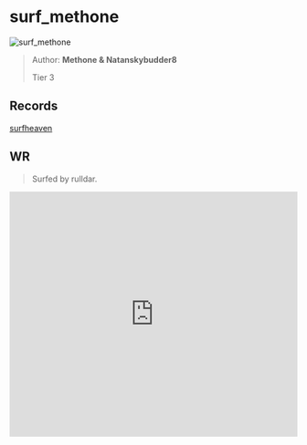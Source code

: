 
# surf_methone

![surf_methone](https://raw.githubusercontent.com/Sayt123/SurfMapPics/Maps-and-bonuses/csgo/surf_methone.jpg)

> Author: **Methone & Natanskybudder8**
>
> Tier 3

## Records

[surfheaven](https://surfheaven.eu/map/surf_methone)

## WR

> Surfed by rulldar.

<iframe
width="100%"
height="430"
src="https://www.youtube.com/embed/E5i_E_txVS8"
frameborder="0"
allow="accelerometer; autoplay; clipboard-write; encrypted-media; gyroscope; picture-in-picture"
allowFullScreen
/>

```md

[Surf Timer] - rulldar finished in 01:48:25 (WR -00:00:72). Improving by 00:00:75
[Surf Timer] - rulldar beat the map record! Rank: 1/2267

Previous WR holder: Caff


```
                